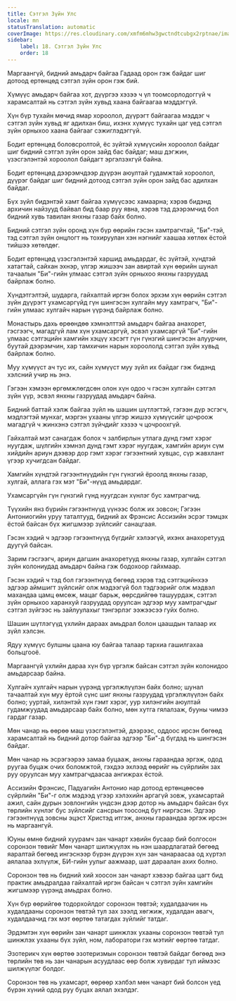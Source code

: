 ```yaml
---
title: Сэтгэл Зүйн Улс
locale: mn
statusTranslation: automatic
coverImage: https://res.cloudinary.com/xmfm6mhw3gwctndtcubgx2rptnae/image/upload/v1741354419/small_cover_la_gran_rebelion_28716e29d2.webp
sidebar:
    label: 18. Сэтгэл Зүйн Улс
    order: 18
---
```

Маргаангүй, бидний амьдарч байгаа Гадаад орон гэж байдаг шиг дотоод ертөнцөд сэтгэл зүйн орон гэж бий.

Хүмүүс амьдарч байгаа хот, дүүргээ хэзээ ч үл тоомсорлодоггүй ч харамсалтай нь сэтгэл зүйн хувьд хаана байгаагаа мэддэггүй.

Хүн бүр тухайн мөчид ямар хороолол, дүүрэгт байгаагаа мэддэг ч сэтгэл зүйн хувьд яг адилхан биш, ихэнх хүмүүс тухайн цаг үед сэтгэл зүйн орныхоо хаана байгааг сэжиглэдэггүй.

Бодит ертөнцөд боловсролтой, ёс зүйтэй хүмүүсийн хороолол байдаг шиг бидний сэтгэл зүйн орон зайд бас байдаг; маш дэгжин, үзэсгэлэнтэй хороолол байдагт эргэлзэхгүй байна.

Бодит ертөнцөд дээрэмчдээр дүүрэн аюултай гудамжтай хороолол, дүүрэг байдаг шиг бидний дотоод сэтгэл зүйн орон зайд бас адилхан байдаг.

Бүх зүйл бидэнтэй хамт байгаа хүмүүсээс хамаарна; хэрэв бидэнд архичин найзууд байвал бид баар руу явна, хэрэв тэд дээрэмчид бол бидний хувь тавилан янхны газар байх болно.

Бидний сэтгэл зүйн оронд хүн бүр өөрийн гэсэн хамтрагчтай, "Би"-тэй, тэд сэтгэл зүйн онцлогт нь тохируулан хэн нэгнийг хаашаа хөтлөх ёстой тийшээ хөтөлдөг.

Бодит ертөнцөд үзэсгэлэнтэй харшид амьдардаг, ёс зүйтэй, хүндтэй хатагтай, сайхан эхнэр, үлгэр жишээч зан авиртай хүн өөрийн шунал тачаалын "Би"-гийн улмаас сэтгэл зүйн орныхоо янхны газруудад байрлаж болно.

Хүндэтгэлтэй, шударга, гайхалтай иргэн болох эрхэм хүн өөрийн сэтгэл зүйн дүүрэгт ухамсаргүйд гүн шингэсэн хулгайн муу хамтрагч, "Би"-гийн улмаас хулгайч нарын үүрэнд байрлаж болно.

Монастырь дахь өрөөндөө хэмнэлттэй амьдарч байгаа анахорет, гэсгээгч, магадгүй лам хүн ухамсаргүй, эсвэл ухамсаргүй "Би"-гийн улмаас сэтгэцийн хамгийн хэцүү хэсэгт гүн гүнзгий шингэсэн алуурчин, буутай дээрэмчин, хар тамхичин нарын хороололд сэтгэл зүйн хувьд байрлаж болно.

Муу хүмүүст ач тус их, сайн хүмүүст муу зүйл их байдаг гэж бидэнд хэлсний учир нь энэ.

Гэгээн хэмээн өргөмжлөгдсөн олон хүн одоо ч гэсэн хулгайн сэтгэл зүйн үүр, эсвэл янхны газруудад амьдарч байна.

Бидний баттай хэлж байгаа зүйл нь шашин шүтлэгтэй, гэгээн дүр эсгэгч, мэдлэгтэй мунхаг, мэргэн ухааны үлгэр жишээ хүмүүсийг цочроож магадгүй ч жинхэнэ сэтгэл зүйчдийг хэзээ ч цочроохгүй.

Гайхалтай мэт санагдаж болох ч залбирлын утлага дунд гэмт хэрэг нуугдаж, шүлгийн хэмнэл дунд гэмт хэрэг нуугдаж, хамгийн ариун сүм хийдийн ариун дээвэр дор гэмт хэрэг гэгээнтний хувцас, сүр жавхлант үгээр хучигдсан байдаг.

Хамгийн хүндтэй гэгээнтнүүдийн гүн гүнзгий ёроолд янхны газар, хулгай, аллага гэх мэт "Би"-нүүд амьдардаг.

Ухамсаргүйн гүн гүнзгий гүнд нуугдсан хүнлэг бус хамтрагчид.

Түүхийн янз бүрийн гэгээнтнүүд үүнээс болж их зовсон; Гэгээн Антониогийн уруу таталтууд, бидний ах Фрэнсис Ассизийн эсрэг тэмцэх ёстой байсан бүх жигшмээр зүйлсийг санацгаая.

Гэсэн хэдий ч эдгээр гэгээнтнүүд бүгдийг хэлээгүй, ихэнх анахоретууд дуугүй байсан.

Зарим гэсгээгч, ариун дагшин анахоретууд янхны газар, хулгайн сэтгэл зүйн колониудад амьдарч байна гэж бодохоор гайхмаар.

Гэсэн хэдий ч тэд бол гэгээнтнүүд бөгөөд хэрэв тэд сэтгэцийнхээ эдгээр аймшигт зүйлсийг олж мэдээгүй бол тэдгээрийг олж мэдвэл махандаа цамц өмсөж, мацаг барьж, өөрсдийгөө ташуурдаж, сэтгэл зүйн орныхоо харанхуй газруудад оруулсан эдгээр муу хамтрагчдыг сэтгэл зүйгээс нь зайлуулахыг тэнгэрлэг ээжээсээ гуйх болно.

Шашин шүтлэгүүд үхлийн дараах амьдрал болон цаашдын талаар их зүйл хэлсэн.

Ядуу хүмүүс булшны цаана юу байгаа талаар тархиа гашилгахаа больцгооё.

Маргаангүй үхлийн дараа хүн бүр үргэлж байсан сэтгэл зүйн колонидоо амьдарсаар байна.

Хулгайч хулгайч нарын үүрэнд үргэлжлүүлэн байх болно; шунал тачаалтай хүн муу ёртой сүнс шиг янхны газруудад үргэлжлүүлэн байх болно; ууртай, хилэнтэй хүн гэмт хэрэг, уур хилэнгийн аюултай гудамжуудад амьдарсаар байх болно, мөн хутга гялалзаж, бууны чимээ гардаг газар.

Мөн чанар нь өөрөө маш үзэсгэлэнтэй, дээрээс, оддоос ирсэн бөгөөд харамсалтай нь бидний дотор байгаа эдгээр "Би"-д бүгдэд нь шингэсэн байдаг.

Мөн чанар нь эсрэгээрээ замаа буцааж, анхны гараандаа эргэж, одод руугаа буцаж очих боломжтой, гэхдээ эхлээд өөрийг нь сүйрлийн зах руу оруулсан муу хамтрагчдаасаа ангижрах ёстой.

Ассизийн Фрэнсис, Падуагийн Антонио нар дотоод ертөнцөөсөө сүйрлийн "Би"-г олж мэдээд үгээр хэлэхийн аргагүй зовж, ухамсартай ажил, сайн дурын зовлонгийн үндсэн дээр дотор нь амьдарч байсан бүх төрлийн хүнлэг бус зүйлсийг сансрын тоосонд бут ниргэсэн. Эдгээр гэгээнтнүүд зовсны эцэст Христэд итгэж, анхны гараандаа эргэж ирсэн нь маргаангүй.

Юуны өмнө бидний хуурамч зан чанарт хэвийн бусаар бий болгосон соронзон төвийг Мөн чанарт шилжүүлэх нь нэн шаардлагатай бөгөөд яаралтай бөгөөд ингэснээр бүрэн дүүрэн хүн зан чанараасаа од хүртэл аялалаа эхлүүлж, БИ-гийн уулыг аажмаар, шат дараалан ахих болно.

Соронзон төв нь бидний хий хоосон зан чанарт хэвээр байгаа цагт бид практик амьдралдаа гайхалтай иргэн байсан ч сэтгэл зүйн хамгийн жигшмээр үүрэнд амьдрах болно.

Хүн бүр өөрийгөө тодорхойлдог соронзон төвтэй; худалдаачин нь худалдааны соронзон төвтэй тул зах зээлд хөгжиж, худалдан авагч, худалдаачид гэх мэт өөртөө татагдах зүйлийг татдаг.

Эрдэмтэн хүн өөрийн зан чанарт шинжлэх ухааны соронзон төвтэй тул шинжлэх ухааны бүх зүйл, ном, лаборатори гэх мэтийг өөртөө татдаг.

Эзотерикч хүн өөртөө эзотеризмын соронзон төвтэй байдаг бөгөөд энэ төрлийн төв нь зан чанарын асуудлаас өөр болж хувирдаг тул иймээс шилжүүлэг болдог.

Соронзон төв нь ухамсарт, өөрөөр хэлбэл мөн чанарт бий болсон үед бүрэн хүний одод руу буцах аялал эхэлдэг.

